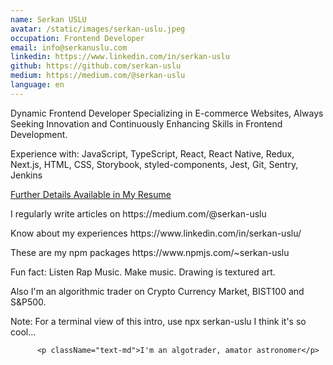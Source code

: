 ```yaml
---
name: Serkan USLU
avatar: /static/images/serkan-uslu.jpeg
occupation: Frontend Developer
email: info@serkanuslu.com
linkedin: https://www.linkedin.com/in/serkan-uslu
github: https://github.com/serkan-uslu
medium: https://medium.com/@serkan-uslu
language: en
---
```


Dynamic Frontend Developer Specializing in E-commerce Websites, Always Seeking Innovation and Continuously Enhancing Skills in Frontend Development.

Experience with: JavaScript, TypeScript, React, React Native, Redux, Next.js, HTML, CSS, Storybook, styled-components, Jest, Git, Sentry, Jenkins

<a href="/cv/en/cv-serkanuslu.pdf" target="_blank">
  Further Details Available in My Resume
</a>

<p className="text-md mb-2">I regularly write articles on https://medium.com/@serkan-uslu</p>
<p className="text-md mb-2">Know about my experiences https://www.linkedin.com/in/serkan-uslu/</p>
<p className="text-md mb-2">These are my npm packages https://www.npmjs.com/~serkan-uslu</p>
<p className="text-md mb-2">Fun fact: Listen Rap Music. Make music. Drawing is textured art.</p>
<p className="text-md mb-2">
  Also I'm an algorithmic trader on Crypto Currency Market, BIST100 and S&P500.
</p>
<p className="text-md mb-2">
  Note: For a terminal view of this intro, use npx serkan-uslu I think it's so cool...
</p>

          <p className="text-md">I'm an algotrader, amator astronomer</p>
